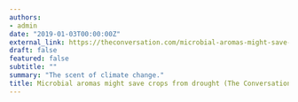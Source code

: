 ```yaml
---
authors: 
- admin
date: "2019-01-03T00:00:00Z"
external_link: https://theconversation.com/microbial-aromas-might-save-crops-from-drought-103960
draft: false
featured: false
subtitle: ""
summary: "The scent of climate change."
title: Microbial aromas might save crops from drought (The Conversation)
---
```



